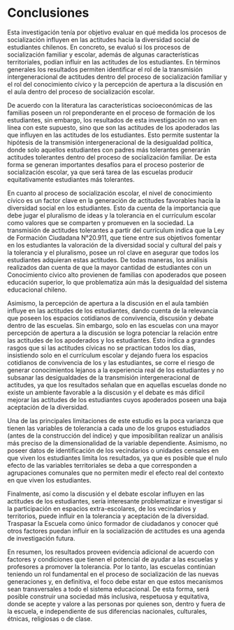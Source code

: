 # Conclusiones

Esta investigación tenía por objetivo evaluar en qué medida los procesos de socialización influyen en las actitudes hacia la diversidad social de estudiantes chilenos. En concreto, se evaluó si los procesos de socialización familiar y escolar, además de algunas características territoriales, podían influir en las actitudes de los estudiantes. En términos generales los resultados permiten identificar el rol de la transmisión intergeneracional de actitudes dentro del proceso de socialización familiar y el rol del conocimiento cívico y la percepción de apertura a la discusión en el aula dentro del proceso de socialización escolar.

De acuerdo con la literatura las características socioeconómicas de las familias poseen un rol preponderante en el proceso de formación de los estudiantes, sin embargo, los resultados de esta investigación no van en línea con este supuesto, sino que son las actitudes de los apoderados las que influyen en las actitudes de los estudiantes. Esto permite sustentar la hipótesis de la transmisión intergeneracional de la desigualdad política, donde solo aquellos estudiantes con padres más tolerantes generarán actitudes tolerantes dentro del proceso de socialización familiar. De esta forma se generan importantes desafíos para el proceso posterior de socialización escolar, ya que será tarea de las escuelas producir equitativamente estudiantes más tolerantes. 

En cuanto al proceso de socialización escolar, el nivel de conocimiento cívico es un factor clave en la generación de actitudes favorables hacia la diversidad social en los estudiantes. Esto da cuenta de la importancia que debe jugar el pluralismo de ideas y la tolerancia en el currículum escolar como valores que se comparten y promueven en la sociedad. La transmisión de actitudes tolerantes a partir del currículum indica que la Ley de Formación Ciudadana N°20.911, que tiene entre sus objetivos fomentar en los estudiantes la valoración de la diversidad social y cultural del país y la tolerancia y el pluralismo, posee un rol clave en asegurar que todos los estudiantes adquieran estas actitudes. De todas maneras, los análisis realizados dan cuenta de que la mayor cantidad de estudiantes con un Conocimiento cívico alto provienen de familias con apoderados que poseen educación superior, lo que problematiza aún más la desigualdad del sistema educacional chileno.

Asimismo, la percepción de apertura a la discusión en el aula también influye en las actitudes de los estudiantes, dando cuenta de la relevancia que poseen los espacios cotidianos de convivencia, discusión y debate dentro de las escuelas. Sin embargo, solo en las escuelas con una mayor percepción de apertura a la discusión se logra potenciar la relación entre las actitudes de los apoderados y los estudiantes. Esto indica a grandes rasgos que si las actitudes cívicas no se practican todos los días, insistiendo solo en el currículum escolar y dejando fuera los espacios cotidianos de convivencia de los y las estudiantes, se corre el riesgo de generar conocimientos lejanos a la experiencia real de los estudiantes y no subsanar las desigualdades de la transmisión intergeneracional de actitudes, ya que los resultados señalan que en aquellas escuelas donde no existe un ambiente favorable a la discusión y el debate es más difícil mejorar las actitudes de los estudiantes cuyos apoderados poseen una baja aceptación de la diversidad.

Una de las principales limitaciones de este estudio es la poca varianza que tienen las variables de tolerancia a cada uno de los grupos estudiados (antes de la construcción del índice) y que imposibilitan realizar un análisis más preciso de la dimensionalidad de la variable dependiente. Asimismo, no poseer datos de identificación de los vecindarios o unidades censales en que viven los estudiantes limita los resultados, ya que es posible que el nulo efecto de las variables territoriales se deba a que corresponden a agrupaciones comunales que no permiten medir el efecto real del contexto en que viven los estudiantes.

Finalmente, así como la discusión y el debate escolar influyen en las actitudes de los estudiantes, sería interesante problematizar e investigar si la participación en espacios extra-escolares, de los vecindarios y territorios, puede influir en la tolerancia y aceptación de la diversidad. Traspasar la Escuela como único formador de ciudadanos y conocer qué otros factores puedan influir en la socialización de actitudes es una agenda de investigación futura. 

En resumen, los resultados proveen evidencia adicional de acuerdo con factores y condiciones que tienen el potencial de ayudar a las escuelas y profesores a promover la tolerancia. Por lo tanto, las escuelas continúan teniendo un rol fundamental en el proceso de socialización de las nuevas generaciones y, en definitiva, el foco debe estar en que estos mecanismos sean transversales a todo el sistema educacional. De esta forma, será posible construir una sociedad más inclusiva, respetuosa y equitativa, donde se acepte y valore a las personas por quienes son, dentro y fuera de la escuela, e independiente de sus diferencias nacionales, culturales, étnicas, religiosas o de clase.